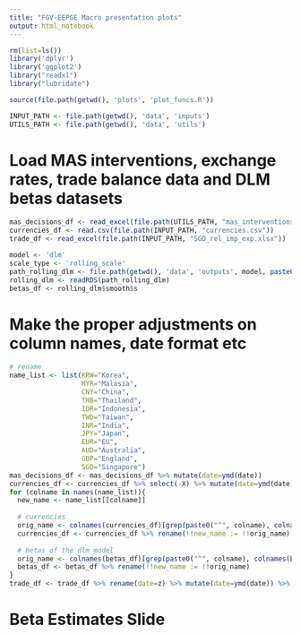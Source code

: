 ```yaml
---
title: "FGV-EEPGE Macro presentation plots"
output: html_notebook
---
```


```r
rm(list=ls())
library('dplyr')
library('ggplot2')
library("readxl")
library("lubridate")

source(file.path(getwd(), 'plots', 'plot_funcs.R'))

INPUT_PATH <- file.path(getwd(), 'data', 'inputs')
UTILS_PATH <- file.path(getwd(), 'data', 'utils')
```

# Load MAS interventions, exchange rates, trade balance data and DLM betas datasets

```r
mas_decisions_df <- read_excel(file.path(UTILS_PATH, "mas_interventions.xlsx"))
currencies_df <- read.csv(file.path(INPUT_PATH, "currencies.csv"))
trade_df <- read_excel(file.path(INPUT_PATH, "SGD_rel_imp_exp.xlsx"))

model <- 'dlm'
scale_type <- 'rolling_scale'
path_rolling_dlm <- file.path(getwd(), 'data', 'outputs', model, paste0("model_results_", scale_type, ".rds"))
rolling_dlm <- readRDS(path_rolling_dlm)
betas_df <- rolling_dlm$smooth$s
```

# Make the proper adjustments on column names, date format etc

```r
# rename
name_list <- list(KRW="Korea",
                  MYR="Malasia",
                  CNY="China",
                  THB="Thailand",
                  IDR="Indonesia",
                  TWD="Taiwan",
                  INR="India",
                  JPY="Japan",
                  EUR="EU",
                  AUD="Australia",
                  GBP="England",
                  SGD="Singapore")
mas_decisions_df <- mas_decisions_df %>% mutate(date=ymd(date))
currencies_df <- currencies_df %>% select(-X) %>% mutate(date=ymd(date))
for (colname in names(name_list)){
  new_name <- name_list[[colname]]
  
  # currencies
  orig_name <- colnames(currencies_df)[grep(paste0("^", colname), colnames(currencies_df))]
  currencies_df <- currencies_df %>% rename(!!new_name := !!orig_name)
  
  # betas of the dlm model
  orig_name <- colnames(betas_df)[grep(paste0("^", colname), colnames(betas_df))]
  betas_df <- betas_df %>% rename(!!new_name := !!orig_name)
}
trade_df <- trade_df %>% rename(date=z) %>% mutate(date=ymd(date)) %>% rename("EU"=`Union European`)
```

# Beta Estimates Slide

```r

```

